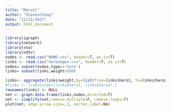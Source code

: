 ```yaml
---
title: "Marvel"
author: "StevenChang"
date: "11/21/2017"
output: html_document
---
```


```r
library(igraph)
library(network)
library(sna)
library(ndtv)
nodes <- read.csv("NONO.csv", header=T, as.is=T)
links <- read.csv("heroedges.csv", header=T, as.is=T)
nodes= subset(nodes,type=='hero')
links= subset(links,weight>500)

links<- aggregate(links$weight,by=list(from=links$hero1, to=links$hero2, type=links$weight),sum)
#links <- links[order(links$hero1, links$hero2),]
rownames(links) <- NULL
net <- graph.data.frame(links,nodes,directed=T)
net <- simplify(net,remove.multiple=F, remove.loops=T)
plot(net, edge.arrow.size=.3, vertex.label=NA)
```
